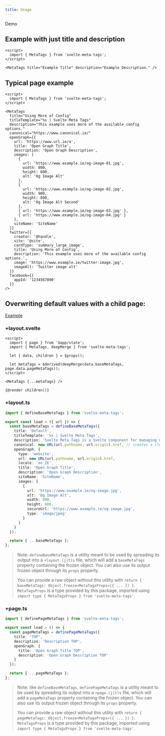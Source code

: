 ```yaml
---
title: Usage
---
```



<LinkButton href="https://svelte.dev/repl/ffd783c9b8e54d97b6b7cac6eadace42" icon="external" iconPlacement="start">
  Demo
</LinkButton>

## Example with just title and description

```svelte
<script>
  import { MetaTags } from 'svelte-meta-tags';
</script>

<MetaTags title="Example Title" description="Example Description." />
```

## Typical page example

```svelte
<script>
  import { MetaTags } from 'svelte-meta-tags';
</script>

<MetaTags
  title="Using More of Config"
  titleTemplate="%s | Svelte Meta Tags"
  description="This example uses more of the available config options."
  canonical="https://www.canonical.ie/"
  openGraph={{
    url: 'https://www.url.ie/a',
    title: 'Open Graph Title',
    description: 'Open Graph Description',
    images: [
      {
        url: 'https://www.example.ie/og-image-01.jpg',
        width: 800,
        height: 600,
        alt: 'Og Image Alt'
      },
      {
        url: 'https://www.example.ie/og-image-02.jpg',
        width: 900,
        height: 800,
        alt: 'Og Image Alt Second'
      },
      { url: 'https://www.example.ie/og-image-03.jpg' },
      { url: 'https://www.example.ie/og-image-04.jpg' }
    ],
    siteName: 'SiteName'
  }}
  twitter={{
    creator: '@handle',
    site: '@site',
    cardType: 'summary_large_image',
    title: 'Using More of Config',
    description: 'This example uses more of the available config options.',
    image: 'https://www.example.ie/twitter-image.jpg',
    imageAlt: 'Twitter image alt'
  }}
  facebook={{
    appId: '1234567890'
  }}
/>
```

## Overwriting default values with a child page:

[Example](https://github.com/oekazuma/svelte-meta-tags/tree/main/example)

### +layout.svelte

```svelte
<script>
  import { page } from '$app/state';
  import { MetaTags, deepMerge } from 'svelte-meta-tags';

  let { data, children } = $props();

  let metaTags = $derived(deepMerge(data.baseMetaTags, page.data.pageMetaTags));
</script>

<MetaTags {...metaTags} />

{@render children()}
```

### +layout.ts

```ts
import { defineBaseMetaTags } from 'svelte-meta-tags';

export const load = ({ url }) => {
  const baseMetaTags = defineBaseMetaTags({
    title: 'Default',
    titleTemplate: '%s | Svelte Meta Tags',
    description: 'Svelte Meta Tags is a Svelte component for managing meta tags and SEO in your Svelte applications.',
    canonical: new URL(url.pathname, url.origin).href, // creates a cleaned up URL (without hashes or query params) from your current URL
    openGraph: {
      type: 'website',
      url: new URL(url.pathname, url.origin).href,
      locale: 'en_IE',
      title: 'Open Graph Title',
      description: 'Open Graph Description',
      siteName: 'SiteName',
      images: [
        {
          url: 'https://www.example.ie/og-image.jpg',
          alt: 'Og Image Alt',
          width: 800,
          height: 600,
          secureUrl: 'https://www.example.ie/og-image.jpg',
          type: 'image/jpeg'
        }
      ]
    }
  });

  return { ...baseMetaTags };
};
```

> Note: `defineBaseMetaTags` is a utility meant to be used by spreading its output into a `+layout.(j|t)s` file,
> which will add a `baseMetaTags` property containing the frozen object.
> You can also use its output frozen object through its `props` property.
>
> You can provide a raw object without this utility with `return { baseMetaTags: Object.freeze<MetaTagsProps>({ ... }) }`.
> `MetaTagsProps` is a type provided by this package, imported using `import type { MetaTagsProps } from 'svelte-meta-tags'`.

### +page.ts

```ts
import { definePageMetaTags } from 'svelte-meta-tags';

export const load = () => {
  const pageMetaTags = definePageMetaTags({
    title: 'TOP',
    description: 'Description TOP',
    openGraph: {
      title: 'Open Graph Title TOP',
      description: 'Open Graph Description TOP'
    }
  });

  return { ...pageMetaTags };
};
```

> Note: like `defineBaseMetaTags`, `definePageMetaTags` is a utility meant to be used by spreading its output
> into a `+page.(j|t)s` file, which will add a `pageMetaTags` property containing the frozen object.
> You can also use its output frozen object through its `props` property.
>
> You can provide a raw object without this utility with `return { pageMetaTags: Object.freeze<MetaTagsProps>({ ... }) }`.
> `MetaTagsProps` is a type provided by this package, imported using `import type { MetaTagsProps } from 'svelte-meta-tags'`.

